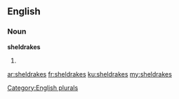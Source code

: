 ==English==

===Noun===
'''sheldrakes'''

# {{plural of|sheldrake}}

[[Category:English plurals]]

[[ar:sheldrakes]]
[[fr:sheldrakes]]
[[ku:sheldrakes]]
[[my:sheldrakes]]